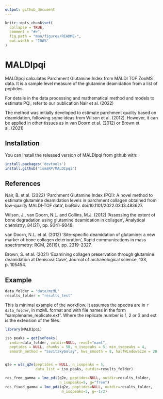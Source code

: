 ```yaml
---
output: github_document
---
```


<!-- README.md is generated from README.Rmd. Please edit that file -->

```r
knitr::opts_chunk$set(
  collapse = TRUE,
  comment = "#>",
  fig.path = "man/figures/README-",
  out.width = "100%"
)
```

# MALDIpqi

<!-- badges: start -->
<!-- badges: end -->

MALDIpqi calculates Parchment Glutamine Index from MALDI TOF ZooMS data.
It is a sample level measure of the glutamine deamidation from a list of peptides.

For details in the data processing and mathematical method and models to estimate PQI, refer to our publication Nair et al. (2022)

The method was initially developed to estimate parchment quality based on deamidation, following some ideas from Wilson et al. (2012). However, it can be applied in other tissues as in van Doorn et al. (2012) or Brown et al. (2021)

## Installation

You can install the released version of MALDIpqi from github with:

``` r
install.packages('devtools')
install.github("ismaRP/MALDIpqi")
```

## References
Nair, B. et al. (2022) ‘Parchment Glutamine Index (PQI): A novel method to estimate glutamine deamidation levels in parchment collagen obtained from low-quality MALDI-TOF data’, bioRxiv. doi:10.1101/2022.03.13.483627.

Wilson, J., van Doorn, N.L. and Collins, M.J. (2012) ‘Assessing the extent of bone degradation using glutamine deamidation in collagen’, Analytical chemistry, 84(21), pp. 9041–9048.

van Doorn, N.L. et al. (2012) ‘Site-specific deamidation of glutamine: a new marker of bone collagen deterioration’, Rapid communications in mass spectrometry: RCM, 26(19), pp. 2319–2327.

Brown, S. et al. (2021) ‘Examining collagen preservation through glutamine deamidation at Denisova Cave’, Journal of archaeological science, 133, p. 105454.

## Example

```r
data_folder = "data/mzML"
results_folder = "results_test"
```


This is minimal example of the workflow. It assumes the spectra are in `r data_folder`,
in mzML format and with file names in the form "samplename_replicate.ext". Where the replicate number is 1, 2 or 3 and ext is the extension of the files.

```r
library(MALDIpqi)

iso_peaks = getIsoPeaks(
  indir=data_folder, outdir=NULL, readf="mzml",
  peptides = NULL, chunks = 50, n_isopeaks = 5, min_isopeaks = 4,
  smooth_method = "SavitzkyGolay", hws_smooth = 8, halfWindowSize = 20, SNR = 1.5)


q2e = wls_q2e(peptides = NULL, n_isopeaks = 5,
              data_list = iso_peaks, outdir=results_folder)

res_free_gamma = lme_pdi(q2e, peptides=NULL, outdir=results_folder,
                         n_isopeaks=5, g="free")
res_fixed_gamma = lme_pdi(q2e, peptides=NULL, outdir=results_folder,
                          n_isopeaks=5, g=-1/2)

```

